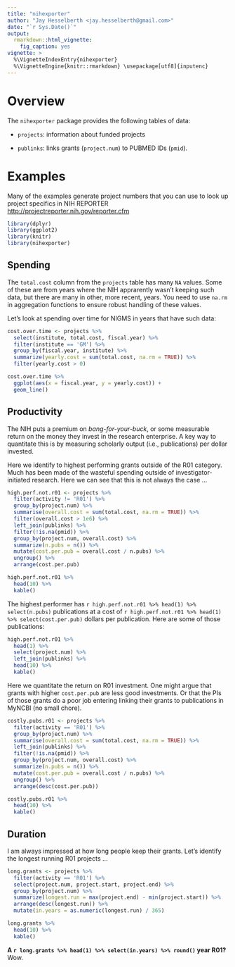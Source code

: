 ```yaml
---
title: "nihexporter"
author: "Jay Hesselberth <jay.hesselberth@gmail.com>"
date: "`r Sys.Date()`"
output:
  rmarkdown::html_vignette:
    fig_caption: yes
vignette: >
  %\VignetteIndexEntry{nihexporter}
  %\VignetteEngine{knitr::rmarkdown} \usepackage[utf8]{inputenc}
---
```


# Overview

The `nihexporter` package provides the following tables of data:

* `projects`: information about funded projects

* `publinks`: links grants (`project.num`) to PUBMED IDs (`pmid`).

# Examples

Many of the examples generate project numbers that you can use to look up
project specifics in NIH REPORTER
<http://projectreporter.nih.gov/reporter.cfm>

```r
library(dplyr)
library(ggplot2)
library(knitr)
library(nihexporter)
```

## Spending

The `total.cost` column from the `projects` table has many `NA` values.
Some of these are from years where the NIH apprarently wasn't keeping such
data, but there are many in other, more recent, years. You need to use
`na.rm` in aggregation functions to ensure robust handling of these
values.

Let's look at spending over time for NIGMS in years that have such data:

```r
cost.over.time <- projects %>%
  select(institute, total.cost, fiscal.year) %>%
  filter(institute == 'GM') %>%
  group_by(fiscal.year, institute) %>%
  summarize(yearly.cost = sum(total.cost, na.rm = TRUE)) %>%
  filter(yearly.cost > 0)

cost.over.time %>%
  ggplot(aes(x = fiscal.year, y = yearly.cost)) +
  geom_line()
```

## Productivity

The NIH puts a premium on *bang-for-your-buck*, or some measurable return
on the money they invest in the research enterprise. A key way to
quantitate this is by measuring scholarly output (i.e., publications) per
dollar invested.

Here we identify to highest performing grants outside of the R01 category.
Much has been made of the wasteful spending outside of
investigator-initiated research. Here we can see that this is not always
the case ...

```r
high.perf.not.r01 <- projects %>%
  filter(activity != 'R01') %>%
  group_by(project.num) %>%
  summarise(overall.cost = sum(total.cost, na.rm = TRUE)) %>%
  filter(overall.cost > 1e6) %>%
  left_join(publinks) %>%
  filter(!is.na(pmid)) %>%
  group_by(project.num, overall.cost) %>%
  summarize(n.pubs = n()) %>%
  mutate(cost.per.pub = overall.cost / n.pubs) %>%
  ungroup() %>%
  arrange(cost.per.pub)

high.perf.not.r01 %>%
  head(10) %>%
  kable()
```

The highest performer has `r high.perf.not.r01 %>% head(1) %>%
select(n.pubs)` publications at a cost of `r high.perf.not.r01 %>% head(1)
%>% select(cost.per.pub)` dollars per publication. Here are some of those
publications:

```r
high.perf.not.r01 %>%
  head(1) %>%
  select(project.num) %>%
  left_join(publinks) %>%
  head(10) %>%
  kable()
```

Here we quantitate the return on R01 investment. One might argue that
grants with higher `cost.per.pub` are less good investments. Or that the
PIs of those grants do a poor job entering linking their grants to
publications in MyNCBI (no small chore).

```r
costly.pubs.r01 <- projects %>%
  filter(activity == 'R01') %>%
  group_by(project.num) %>%
  summarise(overall.cost = sum(total.cost, na.rm = TRUE)) %>%
  left_join(publinks) %>%
  filter(!is.na(pmid)) %>%
  group_by(project.num, overall.cost) %>%
  summarize(n.pubs = n()) %>%
  mutate(cost.per.pub = overall.cost / n.pubs) %>%
  ungroup() %>%
  arrange(desc(cost.per.pub))

costly.pubs.r01 %>%
  head(10) %>%
  kable()
```

## Duration

I am always impressed at how long people keep their grants. Let's identify
the longest running R01 projects ...

```r
long.grants <- projects %>%
  filter(activity == 'R01') %>%
  select(project.num, project.start, project.end) %>%
  group_by(project.num) %>%
  summarize(longest.run = max(project.end) - min(project.start)) %>%
  arrange(desc(longest.run)) %>%
  mutate(in.years = as.numeric(longest.run) / 365)

long.grants %>%
  head(10) %>%
  kable()
```

**A `r long.grants %>% head(1) %>% select(in.years) %>% round()` year R01?** Wow.
